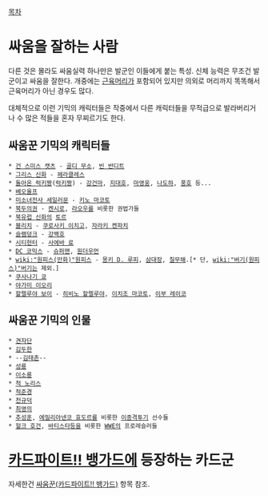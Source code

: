 [[목차]]
= 싸움을 잘하는 사람 =
다른 것은 몰라도 싸움실력 하나만은 발군인 이들에게 붙는 특성. 신체 능력은 무조건 발군이고 싸움을 잘한다. 개중에는 [[근육머리]]가 포함되어 있지만 의외로 머리까지 똑똑해서 근육머리가 아닌 경우도 많다.

대체적으로 이런 기믹의 캐릭터들은 작중에서 다른 캐릭터들을 무적급으로 발라버리거나 수 많은 적들을 혼자 무찌르기도 한다.

== 싸움꾼 기믹의 캐릭터들 ==
 * [[건 스미스 캣츠]] - [[골디 무소]], [[빈 반디트]]
 * [[그리스 신화]] - [[헤라클레스]]
 * [[돌아온 럭키짱]]([[럭키짱]]) - [[강건마]], [[지대호]], [[마영웅]], [[나도하]], [[풍호]] 등...
 * [[베오울프]]
 * [[미소녀전사 세일러문]] - [[키노 마코토]]
 * [[북두의권]] - [[켄시로]], [[라오우]]를 비롯한 권법가들
 * [[북유럽 신화]]의 [[토르]]
 * [[블리치]] - [[쿠로사키 이치고]], [[자라키 켄파치]]
 * [[슬램덩크]] - [[강백호]]
 * [[시티헌터]] - [[사에바 료]]
 * [[DC 코믹스]] - [[슈퍼맨]], [[원더우먼]]
 * [[wiki:"원피스(만화)"원피스]] - [[몽키 D. 루피]], [[삼대장]], [[칠무해]].[* 단, [[wiki:"버기(원피스)"버기]]는 제외.]
 * [[쿠사나기 쿄]]
 * [[야가미 이오리]]
 * [[할렐루야 보이]] - [[히비노 할렐루야]], [[이치조 마코토]], [[이부 레이코]]

== 싸움꾼 기믹의 인물 ==
 * [[견자단]]
 * [[김두한]]
 * --[[김태촌]]--
 * [[성룡]]
 * [[이소룡]]
 * [[척 노리스]]
 * [[척준경]]
 * [[천규덕]]
 * [[최영의]]
 * [[추성훈]], [[에밀리아넨코 효도르]]를 비롯한 [[이종격투기]] 선수들
 * [[헐크 호건]], [[바티스타]]등을 비롯한 [[WWE]]의 프로레슬러들

= [[카드파이트!! 뱅가드]]에 등장하는 카드군 =
자세한건 [[싸움꾼(카드파이트!! 뱅가드)]] 항목 참조.
